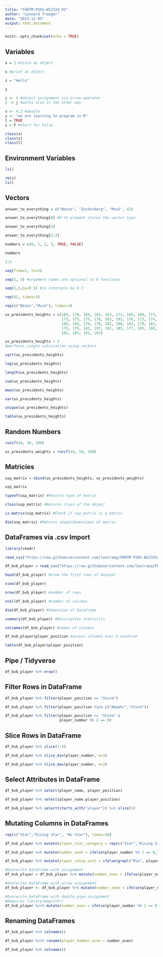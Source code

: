 ```yaml
---
title: "FHDTM-P2DS-WS2324_RI"
author: "Leonard Traeger"
date: "2023-12-05"
output: html_document
---
```


```r
knitr::opts_chunk$set(echo = TRUE)
```

## Variables

```r
x = 2 #store an object
```

```r
x #print an object
```

```r
z = "Hello"
```

```r
z
```

```r
i <- 4 #object assignment via arrow operator
2 -> j #works also in the other way
```

```r
x <- 4.2 #double
z <- "we are learning to program in R"
l = TRUE
i = F #short for False
```

```r
class(x)
class(z)
class(l)
```

## Environment Variables

```r
ls()
```

```r
rm(z)
ls()
```

## Vectors

```r
answer_to_everything = c("Bezos", "Zuckerberg", "Musk", 42)
```

```r
answer_to_everything[0] #0'th element stores the vector type
```

```r
answer_to_everything[4]
```

```r
answer_to_everything[2:3]
```

```r
numbers = c(0, 1, 2, 3, TRUE, FALSE)
```

```r
numbers
```

```r
1:5
```

```r
seq(from=1, to=5)
```

```r
seq(1, 5) #argument names are optional in R functions
```

```r
seq(1,5,by=0.5) #in intervals by 0.5
```

```r
rep(42, times=3)
```

```r
rep(c("Bezos","Musk"), times=3)
```

```r
us_presidents_heights = c(189, 170, 189, 163, 183, 171, 185, 168, 173, 183,
                          173, 173, 175, 178, 183, 193, 178, 173, 174, 183,
                          183, 168, 170, 178, 182, 180, 183, 178, 182, 188,
                          175, 179, 183, 193, 182, 183, 177, 185, 188, 188,
                          182, 185, 191, 182)
```

```r
us_presidents_heights + 5
#performs single calculation using vectors
```

```r
sqrt(us_presidents_heights)
```

```r
log(us_presidents_heights)
```

```r
length(us_presidents_heights)
```

```r
sum(us_presidents_heights)
```

```r
mean(us_presidents_heights)
```

```r
var(us_presidents_heights)
```

```r
unique(us_presidents_heights)
```

```r
table(us_presidents_heights)
```

## Random Numbers

```r
runif(44, 50, 100) 
```

```r
us_presidents_weights = runif(44, 50, 100)
```

## Matricies

```r
usp_matrix = cbind(us_presidents_heights, us_presidents_weights)
```

```r
usp_matrix
```

```r
typeof(usp_matrix) #Returns type of matrix
```

```r
class(usp_matrix) #Returns class of the object
```

```r
is.matrix(usp_matrix) #Check if usp_matrix is a matrix
```

```r
dim(usp_matrix) #Returns shape/dimensions of matrix
```

## DataFrames via .csv Import

```r
library(readr)
```

```r
read_csv("https://raw.githubusercontent.com/leotraeg/FHDTM-P2DS-WS2324/main/Data%20Science%20Projekt%20Demo/Datens%C3%A4tze/FHDTM-P2DS-WS2324-Project-Demo-1.1-Data-Acquisition-Transfermarkt_BVB.csv")
```

```r
df_bvb_player = read_csv("https://raw.githubusercontent.com/leotraeg/FHDTM-P2DS-WS2324/main/Data%20Science%20Projekt%20Demo/Datens%C3%A4tze/FHDTM-P2DS-WS2324-Project-Demo-1.1-Data-Acquisition-Transfermarkt_BVB.csv")
```

```r
head(df_bvb_player) #View the first rows of dataset
```

```r
view(df_bvb_player)
```

```r
nrow(df_bvb_player) #number of rows
```

```r
ncol(df_bvb_player) #number of columns
```

```r
dim(df_bvb_player) #dimension of DataFrame
```

```r
summary(df_bvb_player) #descriptive statistics
```

```r
colnames(df_bvb_player) #names of columns
```

```r
df_bvb_player$player_position #access columns over $ notation
```

```r
table(df_bvb_player$player_position)
```

## Pipe / Tidyverse

```r
df_bvb_player %>% nrow()
```

## Filter Rows in DataFrame

```r
df_bvb_player %>% filter(player_position == "Sturm")
```

```r
df_bvb_player %>% filter(player_position %in% c("Abwehr","Sturm"))
```

```r
df_bvb_player %>% filter(player_position == "Sturm" &
                         player_number %% 2 == 0)
```

## Slice Rows in DataFrame

```r
df_bvb_player %>% slice(1:4)
```

```r
df_bvb_player %>% slice_min(player_number, n=3)
```

```r
df_bvb_player %>% slice_max(player_number, n=3)
```

## Select Attributes in DataFrame 

```r
df_bvb_player %>% select(player_name, player_position)
```

```r
df_bvb_player %>% select(player_name:player_position)
```

```r
df_bvb_player %>% select(starts_with("player")) %>% slice(1)
```

## Mutating Columns in DataFrames

```r
rep(c("Star","Rising Star", "No Star"), times=10)
```

```r
df_bvb_player %>% mutate(player_star_category = rep(c("Star","Rising Star", "No Star"), times=10)) %>% select(player_name, player_star_category)
```

```r
df_bvb_player %>% mutate(number_even = ifelse(player_number %% 2 == 0,T,F)) %>% select(player_name, player_number, number_even)
```

```r
df_bvb_player %>% mutate(player_value_unit = ifelse(grepl("Mio", player_value), 1000000, 1000)) %>% select(player_name, player_value, player_value_unit)
```

```r
#Overwrite DataFrame with assignment
df_bvb_player = df_bvb_player %>% mutate(number_even = ifelse(player_number %% 2 == 0,T,F))
```

```r
#Overwrite DataFrame with arrow assignment
df_bvb_player <- df_bvb_player %>% mutate(number_even = ifelse(player_number %% 2 == 0,T,F))
```

```r
#Overwrite DataFrame with double pipe assignment
#Requires library(magrittr)
df_bvb_player %<>% mutate(number_even = ifelse(player_number %% 2 == 0,T,F))
```

## Renaming DataFrames

```r
df_bvb_player %>% colnames()
```

```r
df_bvb_player %<>% rename(player_number_even = number_even)
```

```r
df_bvb_player %>% colnames()
```
